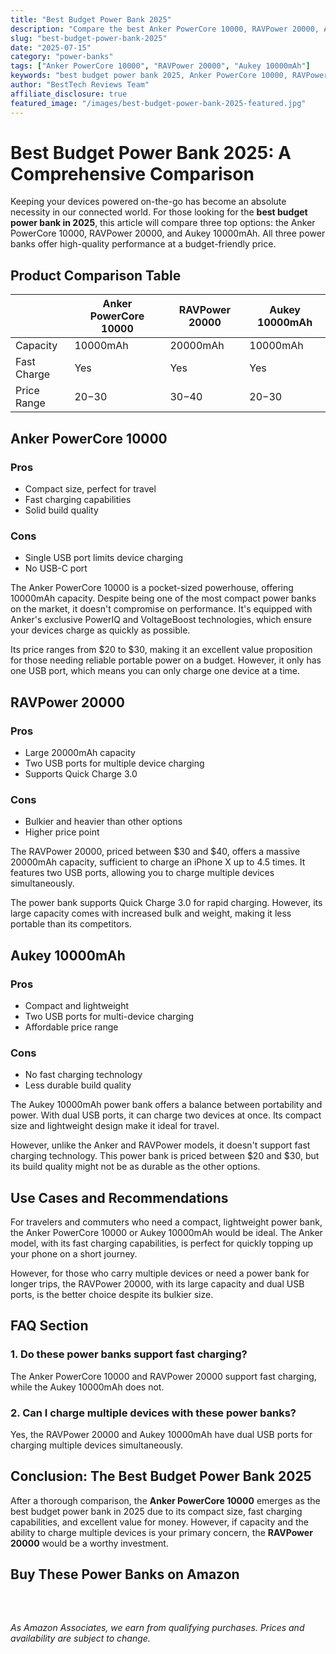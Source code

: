 ```yaml
---
title: "Best Budget Power Bank 2025"
description: "Compare the best Anker PowerCore 10000, RAVPower 20000, Aukey 10000mAh and more. Find the perfect power banks with our detailed reviews and recommendations."
slug: "best-budget-power-bank-2025"
date: "2025-07-15"
category: "power-banks"
tags: ["Anker PowerCore 10000", "RAVPower 20000", "Aukey 10000mAh"]
keywords: "best budget power bank 2025, Anker PowerCore 10000, RAVPower 20000, Aukey 10000mAh"
author: "BestTech Reviews Team"
affiliate_disclosure: true
featured_image: "/images/best-budget-power-bank-2025-featured.jpg"
---
```


# Best Budget Power Bank 2025: A Comprehensive Comparison

Keeping your devices powered on-the-go has become an absolute necessity in our connected world. For those looking for the **best budget power bank in 2025**, this article will compare three top options: the Anker PowerCore 10000, RAVPower 20000, and Aukey 10000mAh. All three power banks offer high-quality performance at a budget-friendly price. 

## Product Comparison Table

|    | Anker PowerCore 10000 | RAVPower 20000 | Aukey 10000mAh |
|-----------|----------------|----------------|----------------|
| Capacity  | 10000mAh       | 20000mAh       | 10000mAh       |
| Fast Charge | Yes          | Yes            | Yes            |
| Price Range | $20-$30      | $30-$40        | $20-$30        |

## Anker PowerCore 10000

### Pros
- Compact size, perfect for travel
- Fast charging capabilities
- Solid build quality

### Cons
- Single USB port limits device charging
- No USB-C port

The Anker PowerCore 10000 is a pocket-sized powerhouse, offering 10000mAh capacity. Despite being one of the most compact power banks on the market, it doesn't compromise on performance. It's equipped with Anker's exclusive PowerIQ and VoltageBoost technologies, which ensure your devices charge as quickly as possible.

Its price ranges from $20 to $30, making it an excellent value proposition for those needing reliable portable power on a budget. However, it only has one USB port, which means you can only charge one device at a time.

## RAVPower 20000

### Pros
- Large 20000mAh capacity
- Two USB ports for multiple device charging
- Supports Quick Charge 3.0

### Cons
- Bulkier and heavier than other options
- Higher price point

The RAVPower 20000, priced between $30 and $40, offers a massive 20000mAh capacity, sufficient to charge an iPhone X up to 4.5 times. It features two USB ports, allowing you to charge multiple devices simultaneously. 

The power bank supports Quick Charge 3.0 for rapid charging. However, its large capacity comes with increased bulk and weight, making it less portable than its competitors.

## Aukey 10000mAh

### Pros
- Compact and lightweight
- Two USB ports for multi-device charging
- Affordable price range

### Cons
- No fast charging technology
- Less durable build quality

The Aukey 10000mAh power bank offers a balance between portability and power. With dual USB ports, it can charge two devices at once. Its compact size and lightweight design make it ideal for travel. 

However, unlike the Anker and RAVPower models, it doesn't support fast charging technology. This power bank is priced between $20 and $30, but its build quality might not be as durable as the other options.

## Use Cases and Recommendations

For travelers and commuters who need a compact, lightweight power bank, the Anker PowerCore 10000 or Aukey 10000mAh would be ideal. The Anker model, with its fast charging capabilities, is perfect for quickly topping up your phone on a short journey. 

However, for those who carry multiple devices or need a power bank for longer trips, the RAVPower 20000, with its large capacity and dual USB ports, is the better choice despite its bulkier size.

## FAQ Section

### 1. Do these power banks support fast charging?
The Anker PowerCore 10000 and RAVPower 20000 support fast charging, while the Aukey 10000mAh does not.

### 2. Can I charge multiple devices with these power banks?
Yes, the RAVPower 20000 and Aukey 10000mAh have dual USB ports for charging multiple devices simultaneously.

## Conclusion: The Best Budget Power Bank 2025

After a thorough comparison, the **<ProductLink productName="Anker PowerCore 10000" asin="B019GJLER8">Anker PowerCore 10000</ProductLink>** emerges as the best budget power bank in 2025 due to its compact size, fast charging capabilities, and excellent value for money. However, if capacity and the ability to charge multiple devices is your primary concern, the **<ProductLink productName="RAVPower 20000" asin="B019IFIJW8">RAVPower 20000</ProductLink>** would be a worthy investment.

## Buy These Power Banks on Amazon

<div style="display: flex; gap: 1rem; flex-wrap: wrap; margin: 2rem 0;">
  <AmazonButton productName="Anker PowerCore 10000" asin="B019GJLER8" />
  <AmazonButton productName="RAVPower 20000" asin="B019IFIJW8" />
  <AmazonButton productName="Aukey 10000mAh" asin="B01F8IRIN0" />
</div>

*As Amazon Associates, we earn from qualifying purchases. Prices and availability are subject to change.*